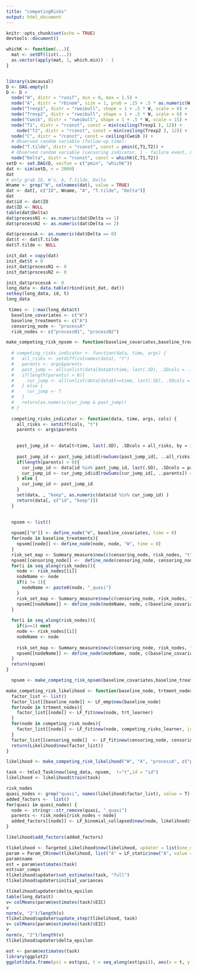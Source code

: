 ```yaml
---
title: "competingRisks"
output: html_document
---
```


```r
knitr::opts_chunk$set(echo = TRUE)
devtools::document()
```



```r

whichK <- function(...){
  mat <- setDT(list(...))
  as.vector(apply(mat, 1, which.min)) - 1
}


library(simcausal)
D <- DAG.empty()
D <- D +
  node("W", distr = "runif", min = 0, max = 1.5) +
  node("A", distr = "rbinom", size = 1, prob = .15 + .5 * as.numeric(W > .75)) +
  node("Trexp1", distr = "rweibull", shape = 1 + .5 * W, scale = 6) +
  node("Trexp2", distr = "rweibull", shape = 1 + .5 * W, scale = 6) +
  node("Cweib", distr = "rweibull", shape = 1 + .5 * W, scale = 15) +
  node("T1", distr = "rconst", const = min(ceiling(Trexp1 ), 12)) +
    node("T2", distr = "rconst", const = min(ceiling(Trexp2 ), 12)) +
  node("C", distr = "rconst", const = ceiling(Cweib )) +
  # Observed random variable (follow-up time):
  node("T.tilde", distr = "rconst", const = pmin(C,T1,T2)) +
  # Observed random variable (censoring indicator, 1 - failure event, 0 - censored):
  node("Delta", distr = "rconst", const = whichK(C,T1,T2))
setD <- set.DAG(D, vecfun = c("pmin", "whichK"))
dat <- sim(setD, n = 2000)
dat
# only grab ID, W's, A, T.tilde, Delta
Wname <- grep("W", colnames(dat), value = TRUE)
dat <- dat[, c("ID", Wname, "A", "T.tilde", "Delta")]
dat
dat$id <- dat$ID
dat$ID <- NULL
table(dat$Delta)
dat$processN1 <- as.numeric(dat$Delta == 1)
dat$processN2 <- as.numeric(dat$Delta == 2)

dat$processA <- as.numeric(dat$Delta == 0)
dat$t <- dat$T.tilde
dat$T.tilde <- NULL

init_dat = copy(dat)
init_dat$t = 0
init_dat$processN1 <- 0
init_dat$processN2 <- 0

init_dat$processA <- 0
long_data <- data.table(rbind(init_dat, dat))
setkey(long_data, id, t)
long_data
```





```r
 times <- 1:max(long_data$t)
  baseline_covariates <- c("W")
  baseline_treatments <- c("A")
  censoring_node <- "processA"
  risk_nodes <- c("processN1", "processN2")

make_competing_risk_npsem <- function(baseline_covariates,baseline_treatments, censoring_node, risk_nodes, times ) {
  
  # competing_risks_indicator <- function(data, time, args) {
  #   all_risks <- setdiff(colnames(data), "t")
  #   parents <- args$parents
  #   past_jump <- all(unlist(data[data$t<time, last(.SD), .SDcols = ..all_risks]) == 0)
  #   if(length(parents) > 0){
  #     cur_jump <- all(unlist(data[data$t<=time, last(.SD), .SDcols = ..parents]) == 0)
  #   } else {
  #     cur_jump <- T
  #   }
  #   return(as.numeric(cur_jump & past_jump))
  # }
  
  competing_risks_indicator <- function(data, time, args, cols) {
    all_risks <- setdiff(cols, "t")
    parents <- args$parents
   

    past_jump_id <- data[t<time, last(.SD), .SDcols = all_risks, by = id]
   
    past_jump_id <- past_jump_id$id[rowSums(past_jump_id[, ..all_risks]) == 0]
    if(length(parents) > 0){
      cur_jump_id <- data[id %in% past_jump_id, last(.SD), .SDcols = parents, by = id]
      cur_jump_id <- cur_jump_id$id[rowSums(cur_jump_id[, ..parents]) == 0]
    } else {
      cur_jump_id <- past_jump_id
    }
    set(data, , "keep", as.numeric(data$id %in% cur_jump_id) )
    return(data[, c("id", "keep")])
  }

 
  npsem <- list()
  
  npsem[["W"]] <- define_node("W", baseline_covariates, time = 0)
  for(node in baseline_treatments){
    npsem[[node]] <- define_node(node, node, "W", time = 0)
  }
  risk_set_map <- Summary_measure$new(c(censoring_node, risk_nodes, "t"), competing_risks_indicator, args_to_pass = list(parents = risk_nodes), group_by_id = F)
  npsem[[censoring_node]] <-  define_node(censoring_node, censoring_node, c("W", baseline_treatments), time = times, risk_set_map = risk_set_map, missing_row_implies_not_at_risk = F)
  for(i in seq_along(risk_nodes)){
    node <- risk_nodes[[i]]
    nodeName <- node
    if(i != 1){
      nodeName <- paste0(node, "_quasi")
    } 
    risk_set_map <- Summary_measure$new(c(censoring_node, risk_nodes, "t"), competing_risks_indicator, args_to_pass = list(parents = risk_nodes[risk_nodes<node]), group_by_id = F)
    npsem[[nodeName]] <- define_node(nodeName, node, c(baseline_covariates, baseline_treatments), time = times, risk_set_map = risk_set_map, missing_row_implies_not_at_risk = F)
  }
  
  for(i in seq_along(risk_nodes)){
    if(i==1) next
    node <- risk_nodes[[i]]
    nodeName <- node
    
    risk_set_map <- Summary_measure$new(c(censoring_node, risk_nodes, "t"), competing_risks_indicator, args_to_pass = list(parents = c()), group_by_id = F)
    npsem[[nodeName]] <- define_node(nodeName, node, c(baseline_covariates, baseline_treatments), time = times, risk_set_map = risk_set_map, missing_row_implies_not_at_risk = F)
  }
  return(npsem)
}

  npsem <- make_competing_risk_npsem(baseline_covariates,baseline_treatments, censoring_node, risk_nodes, times)
```

```r
make_competing_risk_likelihood <- function(baseline_node, trtment_nodes, censoring_node, competing_risk_nodes, trt_learner = make_learner(Lrnr_glm), competing_risks_learner = make_learner(Lrnr_glm), censoring_learner = make_learner(Lrnr_glm)){
  factor_list <- list()
  factor_list[[baseline_node]] <- LF_emp$new(baseline_node)
  for(node in trtment_nodes){
    factor_list[[node]] <- LF_fit$new(node, trt_learner)
  }
  for(node in competing_risk_nodes){
    factor_list[[node]] <- LF_fit$new(node, competing_risks_learner, is_time_variant = T, type = "mean")
  }
  factor_list[[censoring_node]]  <- LF_fit$new(censoring_node, censoring_learner, is_time_variant = T, type = "mean")
  return(Likelihood$new(factor_list))
}

likelihood <- make_competing_risk_likelihood("W", "A", "processA", c("processN1", "processN2_quasi"))
```



```r
task <- tmle3_Task$new(long_data, npsem,  t="t",id = "id")
likelihood <- likelihood$train(task)
```


```r
risk_nodes
quasi_nodes <- grep("quasi", names(likelihood$factor_list), value = T)
added_factors <-  list()
for(quasi in quasi_nodes) {
  node <- stringr::str_remove(quasi, "_quasi")
  parents <- risk_nodes[risk_nodes < node]
  added_factors[[node]] <- LF_binomial_collapsed$new(node, likelihood$factor_list, parents, quasi, type = "mean")
}

likelihood$add_factors(added_factors)

```

```r
tlikelihood <- Targeted_Likelihood$new(likelihood, updater = list(one_dimensional = T, constrain_step = T, delta_epsilon = 0.0005, optim_delta_epsilon = T, convergence_type = "sample_size"))
param = Param_CR$new(tlikelihood, list("A" = LF_static$new("A", value = 1)), competing_risk_nodes = c("processN2"), target_risk_node = "processN1", marginalized = T, target_times = 1:6)
param$name
est = param$estimates(task)
est$var_comps
tlikelihood$updater$set_estimates(task, "full")
tlikelihood$updater$initial_variances
```




```r
tlikelihood$updater$delta_epsilon
table(long_data$t)
v= colMeans(param$estimates(task)$EIC)
v
norm(v, "2")/length(v)
tlikelihood$updater$update_step(tlikelihood, task)
v= colMeans(param$estimates(task)$EIC)
v
norm(v, "2")/length(v)
tlikelihood$updater$delta_epsilon
```

```r
est <- param$estimates(task)
library(ggplot2)
ggplot(data.frame(psi = est$psi, t = seq_along(est$psi)), aes(x = t, y = psi))  + geom_smooth(se = F)
```















